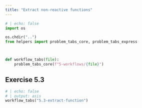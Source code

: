 ```yaml
---
title: "Extract non-reactive functions"
---
```

```python
# | echo: false
import os

os.chdir("..")
from helpers import problem_tabs_core, problem_tabs_express



def workflow_tabs(file):
    problem_tabs_core(f"5-workflows/{file}")
```

## Exercise 5.3

```python
# | echo: false
# | output: asis
workflow_tabs("5.3-extract-function")
```